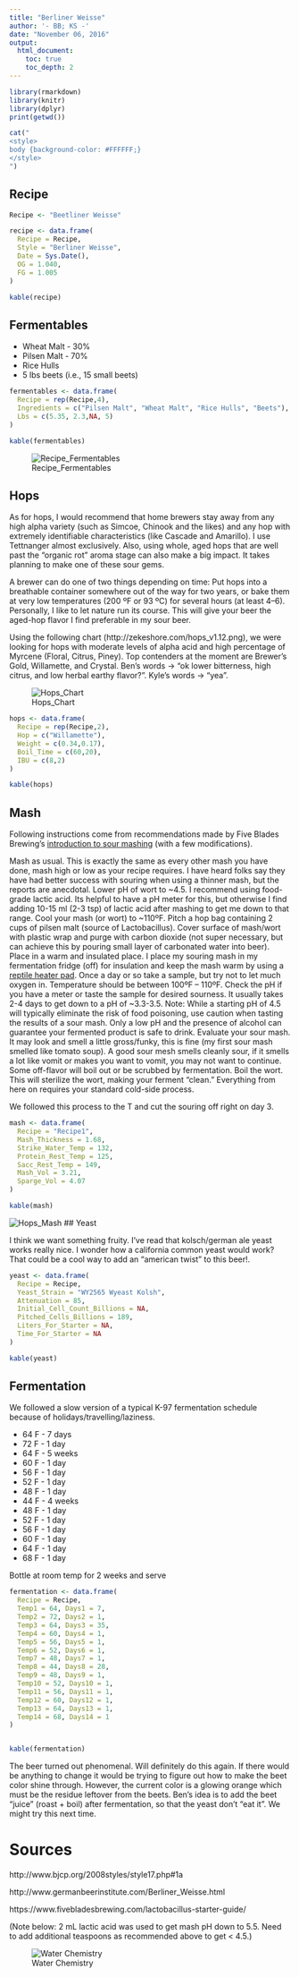 ```yaml
---
title: "Berliner Weisse"
author: '- BB; KS -'
date: "November 06, 2016"
output:
  html_document:
    toc: true
    toc_depth: 2
---
```


```r
library(rmarkdown)
library(knitr)
library(dplyr)
print(getwd())
```

```r
cat("
<style>
body {background-color: #FFFFFF;}
</style>
")
```

## Recipe
```r
Recipe <- "Beetliner Weisse"

recipe <- data.frame(
  Recipe = Recipe,
  Style = "Berliner Weisse",
  Date = Sys.Date(),
  OG = 1.040,
  FG = 1.005 
)

kable(recipe)
```

## Fermentables

* Wheat Malt - 30%
* Pilsen Malt - 70%
* Rice Hulls
* 5 lbs beets (i.e., 15 small beets)

```r
fermentables <- data.frame(
  Recipe = rep(Recipe,4),
  Ingredients = c("Pilsen Malt", "Wheat Malt", "Rice Hulls", "Beets"),
  Lbs = c(5.35, 2.3,NA, 5)
)

kable(fermentables)
```

![Recipe_Fermentables](./recipe_fermentables.png)

## Hops


As for hops, I would recommend that home brewers stay away from any high alpha variety (such as Simcoe, Chinook and the likes) and any hop with extremely identifiable characteristics (like Cascade and Amarillo). I use Tettnanger almost exclusively. Also, using whole, aged hops that are well past the “organic rot” aroma stage can also make a big impact. It takes planning to make one of these sour gems.

A brewer can do one of two things depending on time: Put hops into a breathable container somewhere out of the way for two years, or bake them at very low temperatures (200 ºF or 93 ºC) for several hours (at least 4–6). Personally, I like to let nature run its course. This will give your beer the aged-hop flavor I find preferable in my sour beer.

Using the following chart (http://zekeshore.com/hops_v1.12.png), we were looking for hops with moderate levels of alpha acid and high percentage of Myrcene (Floral, Citrus, Piney). Top contenders at the moment are Brewer’s Gold, Willamette, and Crystal. Ben’s words -> “ok lower bitterness, high citrus, and low herbal earthy flavor?”. Kyle’s words -> “yea”.

![Hops_Chart](./hops_chart.jpg)

```r
hops <- data.frame(
  Recipe = rep(Recipe,2),
  Hop = c("Willamette"),
  Weight = c(0.34,0.17),
  Boil_Time = c(60,20),
  IBU = c(8,2)
)

kable(hops)
```

## Mash

Following instructions come from recommendations made by Five Blades Brewing's [introduction to sour mashing](https://www.fivebladesbrewing.com/intro-to-sour-mashing/) (with a few modifications).

Mash as usual. This is exactly the same as every other mash you have done, mash high or low as your recipe requires. I have heard folks say they have had better success with souring when using a thinner mash, but the reports are anecdotal.
Lower pH of wort to ~4.5. I recommend using food-grade lactic acid. Its helpful to have a pH meter for this, but otherwise I find adding 10-15 ml (2-3 tsp) of lactic acid after mashing to get me down to that range.
Cool your mash (or wort) to ~110ºF.
Pitch a hop bag containing 2 cups of pilsen malt (source of Lactobacillus).
Cover surface of mash/wort with plastic wrap and purge with carbon dioxide (not super necessary, but can achieve this by pouring small layer of carbonated water into beer).
Place in a warm and insulated place. I place my souring mash in my fermentation fridge (off) for insulation and keep the mash warm by using a [reptile heater pad](https://www.amazon.com/gp/product/B0002AQCL4/ref=as_li_tl?ie=UTF8&camp=1789&creative=390957&creativeASIN=B0002AQCL4&linkCode=as2&tag=birdingninja-20&linkId=KD3LQQCUIAKX4GWM).
Once a day or so take a sample, but try not to let much oxygen in. Temperature should be between 100ºF – 110ºF. Check the pH if you have a meter or taste the sample for desired sourness. It usually takes 2-4 days to get down to a pH of ~3.3-3.5.
Note: While a starting pH of 4.5 will typically eliminate the risk of food poisoning, use caution when tasting the results of a sour mash. Only a low pH and the presence of alcohol can guarantee your fermented product is safe to drink.
Evaluate your sour mash. It may look and smell a little gross/funky, this is fine (my first sour mash smelled like tomato soup). A good sour mesh smells cleanly sour, if it smells a lot like vomit or makes you want to vomit, you may not want to continue. Some off-flavor will boil out or be scrubbed by fermentation.
Boil the wort. This will sterilize the wort, making your ferment “clean.” Everything from here on requires your standard cold-side process.

We followed this process to the T and cut the souring off right on day 3.

```r
mash <- data.frame(
  Recipe = "Recipe1",
  Mash_Thickness = 1.68,
  Strike_Water_Temp = 132,
  Protein_Rest_Temp = 125,
  Sacc_Rest_Temp = 149,
  Mash_Vol = 3.21,
  Sparge_Vol = 4.07
)

kable(mash)
```


![Hops_Mash](./hops_mash.png)
## Yeast

I think we want something fruity. I’ve read that kolsch/german ale yeast works really nice. I wonder how a california common yeast would work? That could be a cool way to add an “american twist” to this beer!.


```r
yeast <- data.frame(
  Recipe = Recipe,
  Yeast_Strain = "WY2565 Wyeast Kolsh",
  Attenuation = 85,
  Initial_Cell_Count_Billions = NA,
  Pitched_Cells_Billions = 189,
  Liters_For_Starter = NA,
  Time_For_Starter = NA
)

kable(yeast)
```

## Fermentation

We followed a slow version of a typical K-97 fermentation schedule because of holidays/travelling/laziness.

* 64 F - 7 days
* 72 F - 1 day
* 64 F - 5 weeks
* 60 F - 1 day
* 56 F - 1 day
* 52 F - 1 day
* 48 F - 1 day
* 44 F - 4 weeks
* 48 F - 1 day
* 52 F - 1 day
* 56 F - 1 day
* 60 F - 1 day
* 64 F - 1 day
* 68 F - 1 day

Bottle at room temp for 2 weeks and serve

```r
fermentation <- data.frame(
  Recipe = Recipe,
  Temp1 = 64, Days1 = 7,
  Temp2 = 72, Days2 = 1,
  Temp3 = 64, Days3 = 35,
  Temp4 = 60, Days4 = 1,
  Temp5 = 56, Days5 = 1,
  Temp6 = 52, Days6 = 1,
  Temp7 = 48, Days7 = 1,
  Temp8 = 44, Days8 = 28,
  Temp9 = 48, Days9 = 1,
  Temp10 = 52, Days10 = 1,
  Temp11 = 56, Days11 = 1,
  Temp12 = 60, Days12 = 1,
  Temp13 = 64, Days13 = 1,
  Temp14 = 68, Days14 = 1
)


kable(fermentation)
```

The beer turned out phenomenal. Will definitely do this again. If there would be anything to change it would be trying to figure out how to make the beet color shine through. However, the current color is a glowing orange which must be the residue leftover from the beets. Ben's idea is to add the beet "juice" (roast + boil) after fermentation, so that the yeast don't "eat it". We might try this next time.

# Sources

http://www.bjcp.org/2008styles/style17.php#1a

http://www.germanbeerinstitute.com/Berliner_Weisse.html

https://www.fivebladesbrewing.com/lactobacillus-starter-guide/

(Note below: 2 mL lactic acid was used to get mash pH down to 5.5. Need to add additional teaspoons as recommended above to get < 4.5.)

![Water Chemistry](./water_chemistry.png)
